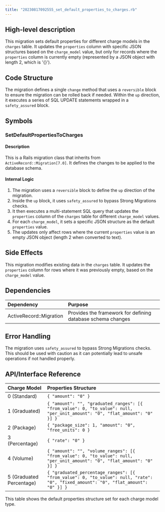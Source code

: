 ```yaml
---
title: "20230817092555_set_default_properties_to_charges.rb"
---
```


## High-level description
This migration sets default properties for different charge models in the `charges` table. It updates the `properties` column with specific JSON structures based on the `charge_model` value, but only for records where the `properties` column is currently empty (represented by a JSON object with length 2, which is '{}').

## Code Structure
The migration defines a single `change` method that uses a `reversible` block to ensure the migration can be rolled back if needed. Within the `up` direction, it executes a series of SQL UPDATE statements wrapped in a `safety_assured` block.

## Symbols

### SetDefaultPropertiesToCharges
#### Description
This is a Rails migration class that inherits from `ActiveRecord::Migration[7.0]`. It defines the changes to be applied to the database schema.

#### Internal Logic
1. The migration uses a `reversible` block to define the `up` direction of the migration.
2. Inside the `up` block, it uses `safety_assured` to bypass Strong Migrations checks.
3. It then executes a multi-statement SQL query that updates the `properties` column of the `charges` table for different `charge_model` values.
4. For each `charge_model`, it sets a specific JSON structure as the default `properties` value.
5. The updates only affect rows where the current `properties` value is an empty JSON object (length 2 when converted to text).

## Side Effects
This migration modifies existing data in the `charges` table. It updates the `properties` column for rows where it was previously empty, based on the `charge_model` value.

## Dependencies
| Dependency | Purpose |
|:-----------|:--------|
| ActiveRecord::Migration | Provides the framework for defining database schema changes |

## Error Handling
The migration uses `safety_assured` to bypass Strong Migrations checks. This should be used with caution as it can potentially lead to unsafe operations if not handled properly.

## API/Interface Reference
| Charge Model | Properties Structure |
|:-------------|:---------------------|
| 0 (Standard) | `{ "amount": "0" }` |
| 1 (Graduated) | `{ "amount": "", "graduated_ranges": [{ "from_value": 0, "to_value": null, "per_unit_amount": "0", "flat_amount": "0" }] }` |
| 2 (Package) | `{ "package_size": 1, "amount": "0", "free_units": 0 }` |
| 3 (Percentage) | `{ "rate": "0" }` |
| 4 (Volume) | `{ "amount": "", "volume_ranges": [{ "from_value": 0, "to_value": null, "per_unit_amount": "0", "flat_amount": "0" }] }` |
| 5 (Graduated Percentage) | `{ "graduated_percentage_ranges": [{ "from_value": 0, "to_value": null, "rate": "0", "fixed_amount": "0", "flat_amount": "0" }] }` |

This table shows the default properties structure set for each charge model type.